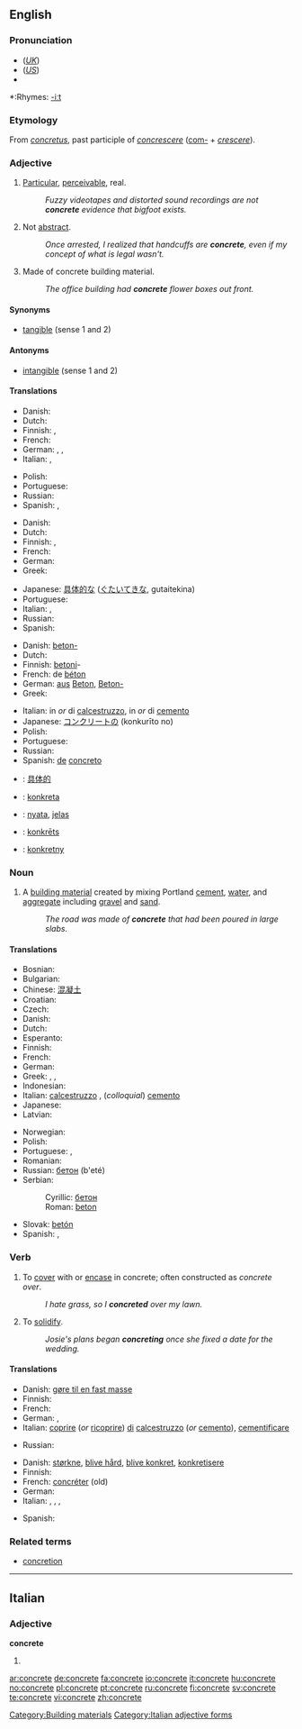 {{wikipedia|dab=concrete (disambiguation)|concrete}}
==English==

===Pronunciation===
*(''[[Received Pronunciation|UK]]'') {{IPA|/ˈkɒŋkriːt/}}
*(''[[General American|US]]'') {{IPA|/ˈkɑːnkriːt/}}
*{{audio|en-us-concrete.ogg|Audio (US)}}

*:Rhymes: [[Rhymes:English:-iːt|-iːt]]

===Etymology===
From {{L.}} ''[[concretus]]'', past participle of ''[[concrescere]]'' ([[com-]] + ''[[crescere]]'').

===Adjective===
{{en-adj}}

# [[particular|Particular]], [[perceivable]], real.
#:''Fuzzy videotapes and distorted sound recordings are not '''concrete''' evidence that bigfoot exists.''
# Not [[abstract]].
#:''Once arrested, I realized that handcuffs are '''concrete''', even if my concept of what is legal wasn't.''
# Made of concrete building material.
#:''The office building had '''concrete''' flower boxes out front.''

====Synonyms====
*[[tangible]] (sense 1 and 2)

====Antonyms====
*[[intangible]] (sense 1 and 2)

====Translations====
{{trans-top|particular, perceivable, real}}
* Danish: {{t-|da|konkret}}
* Dutch: {{t+|nl|concreet}}
* Finnish: {{t|fi|konkreettinen}}, {{t|fi|kouriintuntuva}}
* French: {{t|fr|concret}}
* German: {{t+|de|konkret}}, {{t+|de|bestimmt}}, {{t+|de|genau}}
* Italian: {{t+|it|concreto}}, {{t+|it|reale}}
{{trans-mid}}
* Polish: {{t|pl|konkretny}}
* Portuguese: {{t+|pt|concreto}}
* Russian: {{t|ru|конкретный|tr=konkr'étnyj}}
* Spanish: {{t-|es|concreto}}, {{t|es|específico}}
{{trans-bottom}}

{{trans-top|not abstract}}
* Danish: {{t-|da|konkret}}
* Dutch: {{t+|nl|concreet}}
* Finnish: {{t|fi|konkreettinen}}, {{t|fi|kouriintuntuva}}
* French: {{t|fr|concret}}
* German: {{t+|de|konkret}}
* Greek: {{t|el|συγκεκριμένος}}
{{trans-mid}}
*Japanese: [[具体的な]] ([[ぐたいてきな]], gutaitekina)
* Portuguese: {{t+|pt|concreto}}
* Italian: {{t+|it|concreto}}, {{t+|it|reale}}
* Russian: {{t|ru|конкретный|tr=konkr'étnyj}}
* Spanish: {{t-|es|concreto}}
{{trans-bottom}}

{{trans-top|made of concrete}}
*Danish: [[beton-]]
* Dutch: {{t|nl|betonnen}}
*Finnish: [[betoni]]-
*French: de [[béton]]
*German: [[aus]] [[Beton]], [[Beton-]]
* Greek: {{t|el|τσιμεντένιος}}
{{trans-mid}}
*Italian: in ''or'' di [[calcestruzzo]], in ''or'' di [[cemento]]
*Japanese: [[コンクリート]]の (konkurīto no)
* Polish: {{t|pl|betonowy}}
* Portuguese: {{t+|pt|concreto}}
* Russian: {{t|ru|бетонный|tr=b'etónnyj}}
*Spanish: [[de]] [[concreto]]
{{trans-bottom}}

{{checktrans-top}}
*{{ttbc|Chinese}}: [[具体的]]
*{{ttbc|Esperanto}}: [[konkreta]]
{{checktrans-mid}}
*{{ttbc|Indonesian}}: [[nyata]], [[jelas]]
*{{ttbc|Latvian}}: [[konkrēts]]
*{{ttbc|Polish}}: [[konkretny]]
{{checktrans-bottom}}

===Noun===
{{wikipedia}}
{{en-noun|-}}

# A [[building material]] created by mixing Portland [[cement]], [[water]], and [[aggregate]] including [[gravel]] and [[sand]].
#:''The road was made of '''concrete''' that had been poured in large slabs.''

====Translations====
{{trans-top|building material}}
*Bosnian: {{t-|bs|beton|m}}
* Bulgarian: {{t-|bg|бетон|m|tr=betón}}
*Chinese: [[混凝土]]
*Croatian: {{t-|hr|beton|m}}
* Czech: {{t-|cs|beton|m}}
* Danish: {{t-|da|beton}}
* Dutch: {{t+|nl|beton|n}}
* Esperanto: {{t|eo|betono|xs=Esperanto}}
* Finnish: {{t+|fi|betoni}}
* French: {{t+|fr|béton|m}}
* German: {{t+|de|Beton|m}}
* Greek: {{t|el|σκυρόδεμα}}, {{t|el|μπετόν}}, {{t|el|τσιμέντο}}
* Indonesian: {{t-|id|beton|xs=Indonesian}}
*Italian: [[calcestruzzo]] {{m}}, (''colloquial'') [[cemento]] {{m}}
* Japanese: {{t|ja|コンクリート|tr=konkurīto}}
* Latvian: {{t-|lv|betons|m|xs=Latvian}}
{{trans-mid}}
* Norwegian: {{t|no|betong|m}}
* Polish: {{t+|pl|beton|m}}
* Portuguese: {{t|pt|betão|m}}, {{t+|pt|concreto|m}}
* Romanian: {{t-|ro|beton|n}}
*Russian: [[бетон]] (b'eté) {{m}}
*Serbian:
*:Cyrillic: [[бетон#Serbian|бетон]] {{m}}
*:Roman: [[beton#Serbian|beton]] {{m}}
*Slovak: [[betón]]
* Spanish: {{t|es|hormigón|m}}, {{t-|es|concreto|m}}
{{trans-bottom}}

===Verb===
{{en-verb|concret|ing}}

# To [[cover]] with or [[encase]] in concrete; often constructed as ''concrete over''.
#:''I hate grass, so I '''concreted''' over my lawn.''
# To [[solidify]].
#:''Josie's plans began '''concreting''' once she fixed a date for the wedding.''

====Translations====
{{trans-top|cover with concrete}}
*Danish: [[gøre til en fast masse]]
* Finnish: {{t|fi|betonoida}}
* French: {{t|fr|bétonner}}
* German: {{t|de|betonieren}}, {{t|de|einbetonieren}}
*Italian: [[coprire]] (''or'' [[ricoprire]]) [[di]] [[calcestruzzo]] (''or'' [[cemento]]), [[cementificare]]
{{trans-mid}}
* Russian: {{t|ru|бетонировать|tr=b'etonírovat'}}
{{trans-bottom}}

{{trans-top|to solidify}}
*Danish: [[størkne]], [[blive hård]], [[blive konkret]], [[konkretisere]]
* Finnish: {{t|fi|konkretisoitua}}
*French: [[concréter]] (old)
* German: {{t|de|konkretisieren}}
* Italian: {{t-|it|solidificare}}, {{t|it|solidificarsi}}, {{t|it|concretizzare}}, {{t|it|concretizzarsi}}
{{trans-mid}}
* Spanish: {{t-|es|concretizar}}
{{trans-bottom}}

===Related terms===
*[[concretion]]

[[Category:Building materials]]

----

==Italian==

===Adjective===
'''concrete''' {{p}}

# {{feminine of|concreto}}

[[Category:Italian adjective forms]]

[[ar:concrete]]
[[de:concrete]]
[[fa:concrete]]
[[io:concrete]]
[[it:concrete]]
[[hu:concrete]]
[[no:concrete]]
[[pl:concrete]]
[[pt:concrete]]
[[ru:concrete]]
[[fi:concrete]]
[[sv:concrete]]
[[te:concrete]]
[[vi:concrete]]
[[zh:concrete]]